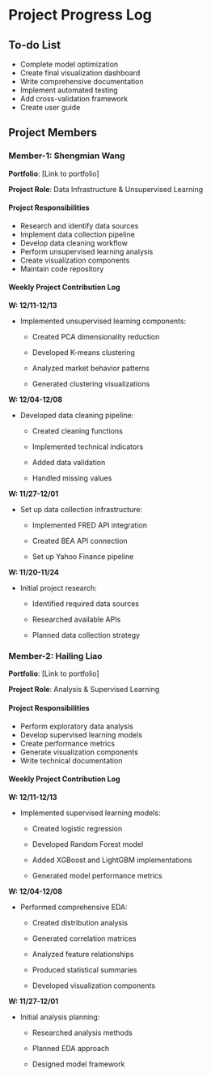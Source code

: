 # Project Progress Log

## To-do List

-   Complete model optimization
-   Create final visualization dashboard
-   Write comprehensive documentation
-   Implement automated testing
-   Add cross-validation framework
-   Create user guide

## Project Members

### Member-1: Shengmian Wang

**Portfolio**: \[Link to portfolio\]

**Project Role**: Data Infrastructure & Unsupervised Learning

#### Project Responsibilities

-   Research and identify data sources
-   Implement data collection pipeline
-   Develop data cleaning workflow
-   Perform unsupervised learning analysis
-   Create visualization components
-   Maintain code repository

#### Weekly Project Contribution Log

**W: 12/11-12/13**

-   Implemented unsupervised learning components:

    -   Created PCA dimensionality reduction

    -   Developed K-means clustering

    -   Analyzed market behavior patterns

    -   Generated clustering visualizations

**W: 12/04-12/08**

-   Developed data cleaning pipeline:

    -   Created cleaning functions

    -   Implemented technical indicators

    -   Added data validation

    -   Handled missing values

**W: 11/27-12/01**

-   Set up data collection infrastructure:

    -   Implemented FRED API integration

    -   Created BEA API connection

    -   Set up Yahoo Finance pipeline

**W: 11/20-11/24**

-   Initial project research:

    -   Identified required data sources

    -   Researched available APIs

    -   Planned data collection strategy

### Member-2: Hailing Liao

**Portfolio**: \[Link to portfolio\]

**Project Role**: Analysis & Supervised Learning

#### Project Responsibilities

-   Perform exploratory data analysis
-   Develop supervised learning models
-   Create performance metrics
-   Generate visualization components
-   Write technical documentation

#### Weekly Project Contribution Log

**W: 12/11-12/13**

-   Implemented supervised learning models:

    -   Created logistic regression

    -   Developed Random Forest model

    -   Added XGBoost and LightGBM implementations

    -   Generated model performance metrics

**W: 12/04-12/08**

-   Performed comprehensive EDA:

    -   Created distribution analysis

    -   Generated correlation matrices

    -   Analyzed feature relationships

    -   Produced statistical summaries

    -   Developed visualization components

**W: 11/27-12/01**

-   Initial analysis planning:

    -   Researched analysis methods

    -   Planned EDA approach

    -   Designed model framework